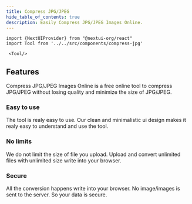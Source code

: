```yaml
---
title: Compress JPG/JPEG
hide_table_of_contents: true
description: Easily Compress JPG/JPEG Images Online.
---
```


```mdx-code-block
import {NextUIProvider} from "@nextui-org/react"
import Tool from '../../src/components/compress-jpg'

 <Tool/>

```

## Features

Compress JPG/JPEG Images Online is a free online tool to compress JPG/JPEG without losing quality and minimize
the size of JPG/JPEG.

<h3 style={{ color: "#ff4ecd" }}>Easy to use</h3>

The tool is realy easy to use. Our clean and minimalistic ui design
makes it realy easy to understand and use the tool.

<h3 style={{ color: "#f5a524" }}>No limits</h3>

We do not limit the size of file you upload. Upload and convert
unlimited files with unlimited size write into your browser.

<h3 style={{ color: "#17c964" }}>Secure</h3>
All the conversion happens write into your browser. No image/images is sent to the
server. So your data is secure.
